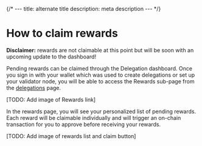 {/* ---
title: alternate title
description: meta description
--- */}

# How to claim rewards

**Disclaimer:** rewards are not claimable at this point but will be soon with an upcoming update to the dashboard!

Pending rewards can be claimed through the Delegation dashboard. Once you sign in with your wallet which was used to create delegations or set up your validator node, you will be able to access the Rewards sub-page from the [delegations](https://beam-nodes-delegation-git-ui-add-chain-info-onbeam.vercel.app/delegations) page.

[TODO: Add image of Rewards link]

In the rewards page, you will see your personalized list of pending rewards. Each reward will be claimable individually and will trigger an on-chain transaction for you to approve before receiving your rewards.

[TODO: Add image of rewards list and claim button]
